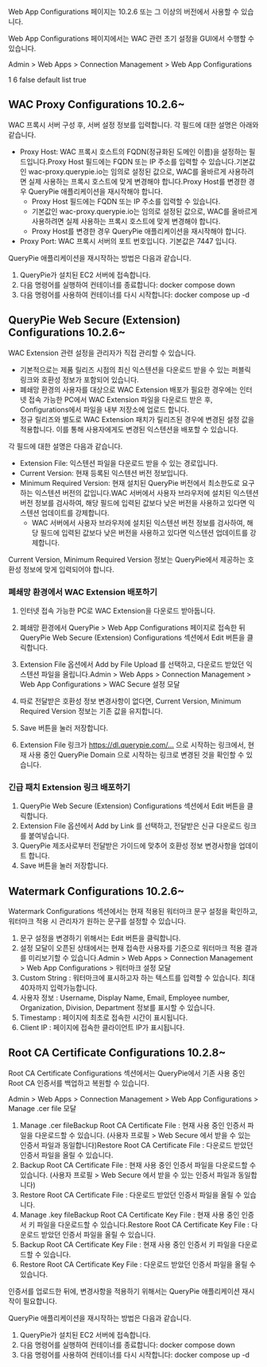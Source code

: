 Web App Configurations 페이지는 10.2.6 또는 그 이상의 버전에서 사용할 수 있습니다.

Web App Configurations 페이지에서는 WAC 관련 초기 설정을 GUI에서 수행할 수 있습니다.

Admin > Web Apps > Connection Management > Web App Configurations

1
6
false
default
list
true
## WAC Proxy Configurations  10.2.6~
WAC 프록시 서버 구성 후, 서버 설정 정보를 입력합니다. 각 필드에 대한 설명은 아래와 같습니다.

* Proxy Host: WAC 프록시 호스트의 FQDN(정규화된 도메인 이름)을 설정하는 필드입니다.Proxy Host 필드에는 FQDN 또는 IP 주소를 입력할 수 있습니다.기본값인 wac-proxy.querypie.io는 임의로 설정된 값으로, WAC를 올바르게 사용하려면 실제 사용하는 프록시 호스트에 맞게 변경해야 합니다.Proxy Host를 변경한 경우 QueryPie 애플리케이션을 재시작해야 합니다.
  * Proxy Host 필드에는 FQDN 또는 IP 주소를 입력할 수 있습니다.
  * 기본값인 wac-proxy.querypie.io는 임의로 설정된 값으로, WAC를 올바르게 사용하려면 실제 사용하는 프록시 호스트에 맞게 변경해야 합니다.
  * Proxy Host를 변경한 경우 QueryPie 애플리케이션을 재시작해야 합니다.
* Proxy Port: WAC 프록시 서버의 포트 번호입니다. 기본값은 7447 입니다.

QueryPie 애플리케이션을 재시작하는 방법은 다음과 같습니다.

1. QueryPie가 설치된 EC2 서버에 접속합니다.
2. 다음 명령어를 실행하여 컨테이너를 종료합니다: docker compose down
3. 다음 명령어를 사용하여 컨테이너를 다시 시작합니다: docker compose up -d

## QueryPie Web Secure (Extension) Configurations  10.2.6~
WAC Extension 관련 설정을 관리자가 직접 관리할 수 있습니다.

* 기본적으로는 제품 릴리즈 시점의 최신 익스텐션을 다운로드 받을 수 있는 퍼블릭 링크와 호환성 정보가 포함되어 있습니다.
* 폐쇄망 환경의 사용자를 대상으로 WAC Extension 배포가 필요한 경우에는 인터넷 접속 가능한 PC에서 WAC Extension 파일을 다운로드 받은 후, Configurations에서 파일을 내부 저장소에 업로드 합니다.
* 정규 릴리즈와 별도로 WAC Extension 패치가 릴리즈된 경우에 변경된 설정 값을 적용합니다. 이를 통해 사용자에게도 변경된 익스텐션을 배포할 수 있습니다.

각 필드에 대한 설명은 다음과 같습니다.

* Extension File: 익스텐션 파일을 다운로드 받을 수 있는 경로입니다.
* Current Version: 현재 등록된 익스텐션 버전 정보입니다.
* Minimum Required Version: 현재 설치된 QueryPie 버전에서 최소한도로 요구하는 익스텐션 버전의 값입니다.WAC 서버에서 사용자 브라우저에 설치된 익스텐션 버전 정보를 검사하여, 해당 필드에 입력된 값보다 낮은 버전을 사용하고 있다면 익스텐션 업데이트를 강제합니다.
  * WAC 서버에서 사용자 브라우저에 설치된 익스텐션 버전 정보를 검사하여, 해당 필드에 입력된 값보다 낮은 버전을 사용하고 있다면 익스텐션 업데이트를 강제합니다.

Current Version, Minimum Required Version 정보는 QueryPie에서 제공하는 호환성 정보에 맞게 입력되어야 합니다.

### 폐쇄망 환경에서 WAC Extension 배포하기
1. 인터넷 접속 가능한 PC로 WAC Extension을 다운로드 받아둡니다.
2. 폐쇄망 환경에서 QueryPie > Web App Configurations 페이지로 접속한 뒤 QueryPie Web Secure (Extension) Configurations 섹션에서 Edit 버튼을 클릭합니다.
3. Extension File 옵션에서 Add by File Upload 를 선택하고, 다운로드 받았던 익스텐션 파일을 올립니다.Admin > Web Apps > Connection Management > Web App Configurations > WAC Secure 설정 모달

1. 따로 전달받은 호환성 정보 변경사항이 없다면, Current Version, Minimum Required Version 정보는 기존 값을 유지합니다.
2. Save 버튼을 눌러 저장합니다.
3. Extension File 링크가 https://dl.querypie.com/… 으로 시작하는 링크에서, 현재 사용 중인 QueryPie Domain 으로 시작하는 링크로 변경된 것을 확인할 수 있습니다.

### 긴급 패치 Extension 링크 배포하기
1. QueryPie Web Secure (Extension) Configurations 섹션에서 Edit 버튼을 클릭합니다.
2. Extension File 옵션에서 Add by Link 를 선택하고, 전달받은 신규 다운로드 링크를 붙여넣습니다.
3. QueryPie 제조사로부터 전달받은 가이드에 맞추어 호환성 정보 변경사항을 업데이트 합니다.
4. Save 버튼을 눌러 저장합니다.

## Watermark Configurations  10.2.6~
Watermark Configurations 섹션에서는 현재 적용된 워터마크 문구 설정을 확인하고, 워터마크 적용 시 관리자가 원하는 문구를 설정할 수 있습니다.

1. 문구 설정을 변경하기 위해서는 Edit 버튼을 클릭합니다.
2. 설정 모달이 오픈된 상태에서는 현재 접속한 사용자를 기준으로 워터마크 적용 결과를 미리보기할 수 있습니다.Admin > Web Apps > Connection Management > Web App Configurations > 워터마크 설정 모달
3. Custom String : 워터마크에 표시하고자 하는 텍스트를 입력할 수 있습니다. 최대 40자까지 입력가능합니다.
4. 사용자 정보 : Username, Display Name, Email, Employee number, Organization, Division, Department 정보를 표시할 수 있습니다.
5. Timestamp : 페이지에 최초로 접속한 시간이 표시됩니다.
6. Client IP : 페이지에 접속한 클라이언트 IP가 표시됩니다.

## Root CA Certificate Configurations  10.2.8~
Root CA Certificate Configurations 섹션에서는 QueryPie에서 기존 사용 중인 Root CA 인증서를 백업하고 복원할 수 있습니다.

Admin > Web Apps > Connection Management > Web App Configurations > Manage .cer file 모달

1. Manage .cer fileBackup Root CA Certificate File : 현재 사용 중인 인증서 파일을 다운로드할 수 있습니다. (사용자 프로필 > Web Secure 에서 받을 수 있는 인증서 파일과 동일합니다)Restore Root CA Certificate File : 다운로드 받았던 인증서 파일을 올릴 수 있습니다.
  1. Backup Root CA Certificate File : 현재 사용 중인 인증서 파일을 다운로드할 수 있습니다. (사용자 프로필 > Web Secure 에서 받을 수 있는 인증서 파일과 동일합니다)
  2. Restore Root CA Certificate File : 다운로드 받았던 인증서 파일을 올릴 수 있습니다.
2. Manage .key fileBackup Root CA Certificate Key File : 현재 사용 중인 인증서 키 파일을 다운로드할 수 있습니다.Restore Root CA Certificate Key File : 다운로드 받았던 인증서 파일을 올릴 수 있습니다.
  1. Backup Root CA Certificate Key File : 현재 사용 중인 인증서 키 파일을 다운로드할 수 있습니다.
  2. Restore Root CA Certificate Key File : 다운로드 받았던 인증서 파일을 올릴 수 있습니다.

인증서를 업로드한 뒤에, 변경사항을 적용하기 위해서는 QueryPie 애플리케이션 재시작이 필요합니다.

QueryPie 애플리케이션을 재시작하는 방법은 다음과 같습니다.

1. QueryPie가 설치된 EC2 서버에 접속합니다.
2. 다음 명령어를 실행하여 컨테이너를 종료합니다: docker compose down
3. 다음 명령어를 사용하여 컨테이너를 다시 시작합니다: docker compose up -d

